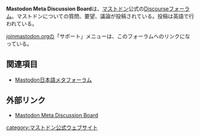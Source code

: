 {{Infobox website
| Name    = Mastodon Meta Discussion Board
<!-- | Image   = [[ファイル:Joinmastodonorg.jpg|300px]] -->
| URL     = https://discourse.joinmastodon.org/
<!-- | Admin   = [[Eugen Rochko]] -->
<!-- | Country = ドイツ連邦 -->
<!-- | Start   = 2017年5月20日 -->
}}
'''Mastodon Meta Discussion Board'''は、[[Mastodon|マストドン]]公式の[[Discourse]]フォーラム。マストドンについての質問、要望、議論が投稿されている。投稿は英語で行われている。

[[joinmastodon.org]]の「サポート」メニューは、このフォーラムへのリンクになっている。

==関連項目==
* [[Mastodon日本語メタフォーラム]]

==外部リンク==
* [https://discourse.joinmastodon.org/ Mastodon Meta Discussion Board]

{{DEFAULTSORT:mastodonmetadiscussionboard}}
[[category:マストドン公式ウェブサイト]]